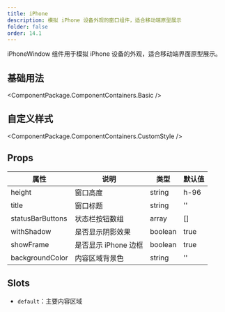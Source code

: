 ```yaml
---
title: iPhone
description: 模拟 iPhone 设备外观的窗口组件，适合移动端原型展示
folder: false
order: 14.1
---
```



iPhoneWindow 组件用于模拟 iPhone 设备的外观，适合移动端界面原型展示。

## 基础用法

<ComponentPackage.ComponentContainers.Basic />

## 自定义样式

<ComponentPackage.ComponentContainers.CustomStyle />

## Props

| 属性            | 说明               | 类型      | 默认值      |
| --------------- | ------------------ | --------- | ----------- |
| height          | 窗口高度           | string    | h-96        |
| title           | 窗口标题           | string    | ''          |
| statusBarButtons| 状态栏按钮数组     | array     | []          |
| withShadow      | 是否显示阴影效果   | boolean   | true        |
| showFrame       | 是否显示 iPhone 边框 | boolean | true        |
| backgroundColor | 内容区域背景色     | string    | ''          |

## Slots

- `default`：主要内容区域 
